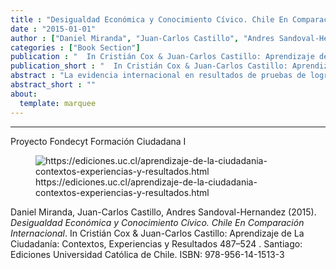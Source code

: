 ```yaml
---
title : "Desigualdad Económica y Conocimiento Cívico. Chile En Comparación Internacional"
date : "2015-01-01"
author : ["Daniel Miranda", "Juan-Carlos Castillo", "Andres Sandoval-Hernandez"]
categories : ["Book Section"]
publication : "  In Cristián Cox & Juan-Carlos Castillo: Aprendizaje de La Ciudadanía: Contextos, Experiencias y Resultados 487--524 . Santiago: Ediciones Universidad Católica de Chile. ISBN: 978-956-14-1513-3"
publication_short : "  In Cristián Cox & Juan-Carlos Castillo: Aprendizaje de La Ciudadanía: Contextos, Experiencias y Resultados 487--524 . Santiago: Ediciones Universidad Católica de Chile. ISBN: 978-956-14-1513-3"
abstract : "La evidencia internacional en resultados de pruebas de logro académico indica consistentemente que factores socioeconómicos son variables determinantes en los puntajes alcanzados en estas mediciones. Tal asociación, sin duda, tiene una repercusión en la reproducción de la desigualdad económica y, además, cuestiona el rol de la institución escolar como niveladora de las condiciones de origen. Por otro lado, sumado a la evidencia de logro en áreas tradicionales como lenguaje y matemática, estudios realizados en la última década señalan que la desigualdad de origen socioeconómico también impacta en ámbitos tales como el conocimiento en temas cívicos y ciudadanos. Dado que los conocimientos en temas cívicos y ciudadanos se asumen centrales para la integración exitosa en la vida ciudadana y política adulta, la influencia de factores socioeconómicos en estos temas traspasa la reproducción de desigualdad económica, generando fenómenos de reproducción de desigualdad política. Por otro lado, las escuelas son consideradas una institución clave en la nivelación de desigualdades socioeconómicas de origen, para la entrega de los conocimientos, habilidades y actitudes necesarias para la vida política, así como también en la provisión de oportunidades de movilidad social y de integración en la vida ciudadana adulta. En este sentido, resulta relevante conocer en qué medida el origen social de los estudiantes, así como también características socioeconómicas de las escuelas, influyen en los niveles de conocimiento cívico. Además, basados en la evidencia que relaciona conocimiento político y participación política en la vida adulta, el capítulo analiza en qué medida el conocimiento cívico de estudiantes se asocia a expectativas de participación política en el futuro. Para ello se analizan los resultados de la prueba de conocimiento cívico y el cuestionario del estudiantes de 8° básico que son parte del International Civic and Citizenship Education Study (ICCS 2009) 1 . Este capítulo es, en parte, una extensión del capítulo de Castillo, Miranda y Bonhomme (en este volumen), donde también se estudian las expectativas de participación, pero nuestro foco se encuentra en el rol del conocimiento cívico así como también en la comparación internacional. Los objetivos principales de este capítulo consisten en: 1) analizar la relación entre variables de desigualdad socioeconómica (a nivel familiar y escolar) y los resultados en la prueba de conocimiento cívico en Chile; 2) analizar en qué medida los niveles de conocimiento cívico se relacionan con expectativas de participación cívica; y 3) respecto de la relación entre origen social, conocimiento cívico y participación, establecer cómo se posiciona Chile en el contexto internacional. Como contexto internacional entenderemos el conjunto de países que participaron en la prueba ICCS."
abstract_short : ""
about:
  template: marquee
---
```

---
Proyecto Fondecyt Formación Ciudadana I

![https://ediciones.uc.cl/aprendizaje-de-la-ciudadania-contextos-experiencias-y-resultados.html](https://ediciones.uc.cl/media/catalog/product/cache/0762110bdab9bcd70faa57f20c280fd0/a/p/aprendizaje_de_la_ciudadania_1_1.png)


::: {.callout-note title="How to cite this work"}

Daniel Miranda, Juan-Carlos Castillo, Andres Sandoval-Hernandez (2015). *Desigualdad Económica y Conocimiento Cívico. Chile En Comparación Internacional*.   In Cristián Cox & Juan-Carlos Castillo: Aprendizaje de La Ciudadanía: Contextos, Experiencias y Resultados 487--524 . Santiago: Ediciones Universidad Católica de Chile. ISBN: 978-956-14-1513-3

:::

